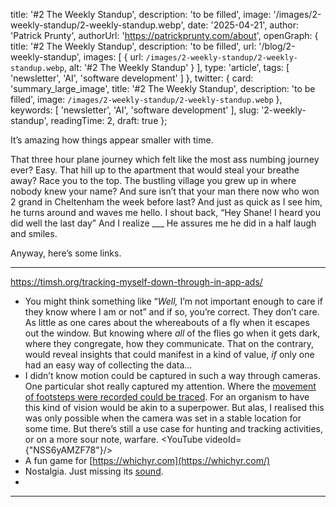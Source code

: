 
  title: '#2 The Weekly Standup',
  description: 'to be filled',
  image: '/images/2-weekly-standup/2-weekly-standup.webp',
  date: '2025-04-21',
  author: 'Patrick Prunty',
  authorUrl: 'https://patrickprunty.com/about',
  openGraph: {
    title: '#2 The Weekly Standup',
    description: 'to be filled',
    url: '/blog/2-weekly-standup',
    images: [
      {
        url: `/images/2-weekly-standup/2-weekly-standup.webp`,
        alt: '#2 The Weekly Standup'
      }
    ],
    type: 'article',
    tags: [
      'newsletter',
      'AI',
      'software development'
    ]
  },
  twitter: {
    card: 'summary_large_image',
    title: '#2 The Weekly Standup',
    description: 'to be filled',
    image: `/images/2-weekly-standup/2-weekly-standup.webp`
  },
  keywords: [
    'newsletter',
    'AI',
    'software development'
  ],
  slug: '2-weekly-standup',
  readingTime: 2,
  draft: true
};

It’s amazing how things appear smaller with time. 

That three hour plane journey which felt like the most ass numbing journey ever? Easy. That hill up to the apartment that would steal your breathe away? Race you to the top. The bustling village you grew up in where nobody knew your name? And sure isn’t that your man there now who won 2 grand in Cheltenham the week before last? And just as quick as I see him, he turns around and waves me hello. I shout back, “Hey Shane! I heard you did well the last day” And I realize ___
He assures me he did in a half laugh and smiles.

Anyway, here’s some links.

***

https://timsh.org/tracking-myself-down-through-in-app-ads/
* You might think something like “*Well,* I’m not important enough to care if they know where I am or not” and if so, you’re correct. They don’t care. As little as one cares about the whereabouts of a fly when it escapes out the window. But knowing where _all_ of the flies go when it gets dark, where they congregate, how they communicate. That on the contrary, would reveal insights that could manifest in a kind of value, _if_ only one had an easy way of collecting the data... 
* I didn’t know motion could be captured in such a way through cameras. One particular shot really captured my attention. Where the [movement of footsteps were recorded could be traced](https://youtu.be/NSS6yAMZF78?si=6a4wcUODs_UJNQnw&t=167). For an organism to have this kind of vision would be akin to a superpower. But alas, I realised this was only possible when the camera was set in a stable location for some time. But there’s still a use case for  hunting and tracking activities, or on a more sour note, warfare.
    <YouTube videoId={"NSS6yAMZF78"}/>
* A fun game for [https://whichyr.com](https://whichyr.com/)
* Nostalgia. Just missing its [sound](https://www.youtube.com/watch?v=7nQ2oiVqKHw).
    <Tweet id="1914039569844150764" />
*

***
